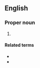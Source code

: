 ==English==

===Proper noun===
{{en-proper noun}}

# {{abbreviation of|en|2 Peter}}

====Related terms====
* {{l|en|Pet.}}
* {{l|en|1 Pet.}}